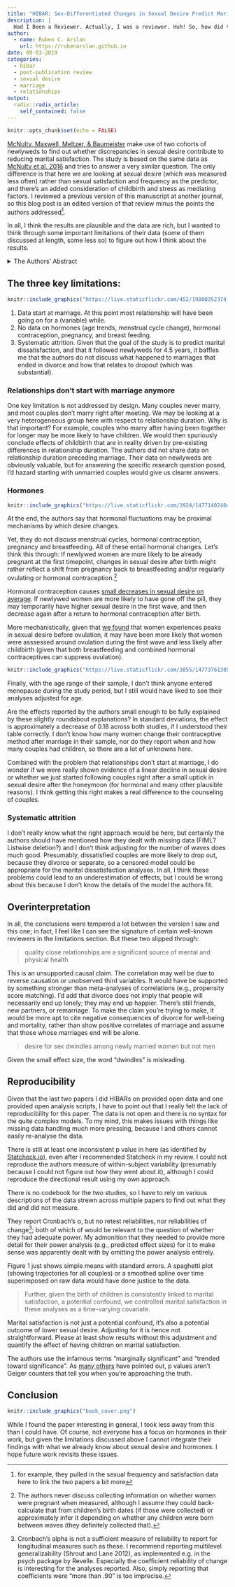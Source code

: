 ```yaml
---
title: "HIBAR: Sex‑Differentiated Changes in Sexual Desire Predict Marital Dissatisfaction"
description: |
  Had I Been a Reviewer. Actually, I was a reviewer. Huh! So, how did this turn out?
author:
  - name: Ruben C. Arslan
    url: https://rubenarslan.github.io
date: 09-03-2019
categories: 
  - hibar
  - post-publication review
  - sexual desire
  - marriage
  - relationships
output:
  radix::radix_article:
    self_contained: false
---
```


```r
knitr::opts_chunk$set(echo = FALSE)
```


[McNulty, Maxwell, Meltzer, & Baumeister](https://link.springer.com/article/10.1007/s10508-019-01471-6) make use of two cohorts of newlyweds to find out whether discrepancies in sexual desire contribute to reducing marital satisfaction.
The study is based on the same data as [McNulty et al. 2016](https://link.springer.com/article/10.1007/s10508-014-0444-6) and tries to answer a very similar question. The only difference is that here we are looking at sexual desire (which was measured less often) rather than sexual satisfaction and frequency as the predictor, and there's an added consideration of childbirth and stress as mediating factors. I reviewed a previous version of this manuscript at another journal, so this blog post is an edited version of that review minus the points the authors addressed^[for example, they pulled in the sexual frequency and satisfaction data here to link the two papers a bit more]. 

In all, I think the results are plausible and the data are rich, but I wanted to think through some important limitations of their data (some of them discussed at length, some less so) to figure out how I think about the results.

<details><summary>The Authors' Abstract</summary>
Sex is critical to marriage. Yet, there are several reasons to expect spouses to experience declines in the desire for sex over time, and the rates of any declines in sexual desire may differ for men and women. We used two multi-wave, longitudinal studies to test whether male and female members of newlywed couples experienced different rates of change in sexual desire, whether any such changes were accentuated by childbirth, and whether any such changes had implications for marital satisfaction. In both studies, spouses provided multiple reports of sexual desire, marital satisfaction, and childbirth. Results demonstrated that women’s sexual desire declined more steeply over time than did men’s sexual desire, which did not decline on average. Further, childbirth accentuated this sex difference by partially, though not completely, accounting for declines in women’s sexual desire but not men’s. Finally, declines in women’s but not men’s sexual desire predicted declines in both partners’ marital satisfaction. These effects held controlling depressive symptoms and stress, including stress from parenthood. The current findings offer novel longitudinal evidence for sex-differentiated changes in sexual desire and therefore suggest an important source of marital discord.
</details>

## The three key limitations:

```r
knitr::include_graphics("https://live.staticflickr.com/452/19800352374_f2abfb3f84_b_d.jpg")
```

1. Data start at marriage. At this point most relationship will have been going on for a (variable) while.
2. No data on hormones (age trends, menstrual cycle change), hormonal contraception, pregnancy, and breast feeding.
3. Systematic attrition. Given that the goal of the study is to predict marital dissatisfaction, and that it followed newlyweds for 4.5 years, it baffles me that the authors do not discuss what happened to marriages that ended in divorce and how that relates to dropout (which was substantial).

### Relationships don't start with marriage anymore
One key limitation is not addressed by design. Many couples never marry, and most couples don't marry right after meeting. We may be looking at a very heterogeneous group here with respect to relationship duration. Why is that important? For example, couples who marry after having been together for longer may be more likely to have children. We would then spuriously conclude effects of childbirth that are in reality driven by pre-existing differences in relationship duration. The authors did not share data on relationship duration preceding marriage. 
Their data on newlyweds are obviously valuable, but for answering the specific research question posed, I'd hazard starting with unmarried couples would give us clearer answers.

### Hormones


<aside>
```r
knitr::include_graphics("https://live.staticflickr.com/3924/14771402404_e37c3a8697_o_d.jpg")
```
</aside>

At the end, the authors say that hormonal fluctuations may be proximal mechanisms by which desire changes. 

Yet, they do not discuss menstrual cycles, hormonal contraception, pregnancy and breastfeeding. All of these entail hormonal changes. Let's think this through:
If newlywed women are more likely to be already pregnant at the first timepoint, changes in sexual desire after birth might rather reflect a shift from pregnancy back to breastfeeding and/or regularly ovulating or hormonal contraception.^[The authors never discuss collecting information on whether women were pregnant when measured, although I assume they could back-calculate that from children's birth dates (if those were collected) or approximately infer it depending on whether any children were born between waves (they definitely collected that).]

Hormonal contraception causes [small decreases in sexual desire on average](https://www.ncbi.nlm.nih.gov/pubmed/27525531). If newlywed women are more likely to have gone off the pill, they may temporarily have higher sexual desire in the first wave, and then decrease again after a return to hormonal contraception after birth. 


More mechanistically, given that [we found](http://psycnet.apa.org/journals/rev/87/2/133/) that women experiences peaks in sexual desire before ovulation, it may have been more likely that women were asssessed around ovulation during the first wave and less likely after childbirth (given that both breastfeeding and combined hormonal contraceptives can suppress ovulation).

<aside>
```r
knitr::include_graphics("https://live.staticflickr.com/3855/14773761305_9a9357fa21_o_d.jpg")
```
</aside>

Finally, with the age range of their sample, I don't think anyone entered menopause during the study period, but I still would have liked to see their analyses adjusted for age.

Are the effects reported by the authors small enough to be fully explained by these slightly roundabout explanations? In standard deviations, the effect is approximately a decrease of 0.18 across both studies, if I understood their table correctly. I don't know how many women change their contraceptive method after marriage in their sample, nor do they report when and how many couples had children, so there are a lot of unknowns here. 


Combined with the problem that relationships don't start at marriage, I do wonder if we were really shown evidence of a linear decline in sexual desire or whether we just started following couples right after a small uptick in sexual desire after the honeymoon (for hormonal and many other plausible reasons). I think getting this right makes a real difference to the counseling of couples.

### Systematic attrition

I don't really know what the right approach would be here, but certainly the authors should have mentioned how they dealt with missing data (FIML? Listwise deletion?) and I don't think adjusting for the number of waves does much good. Presumably, dissatisfied couples are more likely to drop out, because they divorce or separate, so a censored model could be appropriate for the marital dissatisfaction analyses. In all, I think these problems could lead to an underestimation of effects, but I could be wrong about this because I don't know the details of the model the authors fit.

## Overinterpretation
In all, the conclusions were tempered a lot between the version I saw and this one; in fact, I feel like I can see the signature of certain well-known reviewers in the limitations section. But these two slipped through:

> quality close relationships are a significant source of mental and physical health

This is an unsupported causal claim. The correlation may well be due to reverse causation or unobserved third variables. It would have be supported by something stronger than meta-analyses of correlations (e.g., propensity score matching). I'd add that divorce does not imply that people will necessarily end up lonely; they may end up happier. There's still friends, new partners, or remarriage. To make the claim you're trying to make, it would be more apt to cite negative consequences of divorce for well-being and mortality, rather than show positive correlates of marriage and assume that those whose marriages end will be alone.

> desire for sex dwindles among newly married women but not men

Given the small effect size, the word "dwindles" is misleading.


## Reproducibility
Given that the last two papers I did HIBARs on provided open data and one provided open analysis scripts, I have to point out that I really felt the lack of reproducibility for this paper. The data is not open and there is no syntax for the quite complex models. To my mind, this makes issues with things like missing data handling much more pressing, because I and others cannot easily re-analyse the data.

There is still at least one inconsistent p value in here (as identified by [Statcheck.io](https://Statcheck.io)), even after I recommended Statcheck in my review. I could not reproduce the authors measure of within-subject variability (presumably because I could not figure out how they went about it), although I could reproduce the directional result using my own approach.

There is no codebook for the two studies, so I have to rely on various descriptions of the data strewn across multiple papers to find out what they did and did not measure. 

They report Cronbach's α, but no retest reliabilities, nor reliabilities of change^[Cronbach's alpha is not a sufficient measure of reliability to report for longitudinal measures such as these. I recommend reporting multilevel generalizability (Shrout and Lane 2012), as implemented e.g. in the psych package by Revelle. Especially the coefficient reliability of change is interesting for the analyses reported. Also, simply reporting that coefficients were "more than .90" is too imprecise.]; both of which of would be relevant to the question of whether they had adequate power.
My admonition that they needed to provide more detail for their power analysis (e.g., predicted effect sizes) for it to make sense was apparently dealt with by omitting the power analysis entirely.

Figure 1 just shows simple means with standard errors. A spaghetti plot (showing trajectories for all couples) or a smoothed spline over time superimposed on raw data would have done justice to the data.

> Further, given the birth of children is consistently linked to marital satisfaction, a potential confound, we controlled marital satisfaction in these analyses as a time-varying covariate.

Marital satisfaction is not just a potential confound, it's also a potential outcome of lower sexual desire. Adjusting for it is hence not straightforward. Please at least show results without this adjustment and quantify the effect of having children on marital satisfaction.

The authors use the infamous terms "marginally significant" and "trended toward significance". As [many others](https://mchankins.wordpress.com/2013/04/21/still-not-significant-2/) have pointed out, p values aren't Geiger counters that tell you when you're approaching the truth.


## Conclusion

<aside>
```r
knitr::include_graphics("book_cover.png")
```
</aside>

While I found the paper interesting in general, I took less away from this than I could have. Of course, not everyone has a focus on hormones in their work, but given the limitations discussed above I cannot integrate their findings with what we already know about sexual desire and hormones. I hope future work revisits these issues.


